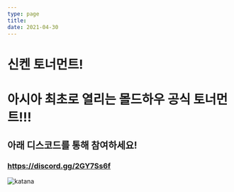```yaml
---
type: page
title: 
date: 2021-04-30
---
```

# 신켄 토너먼트!
# 아시아 최초로 열리는 몰드하우 공식 토너먼트!!!
## 아래 디스코드를 통해 참여하세요!

###   https://discord.gg/2GY7Ss6f  
![katana](./images/katana.jpg)

